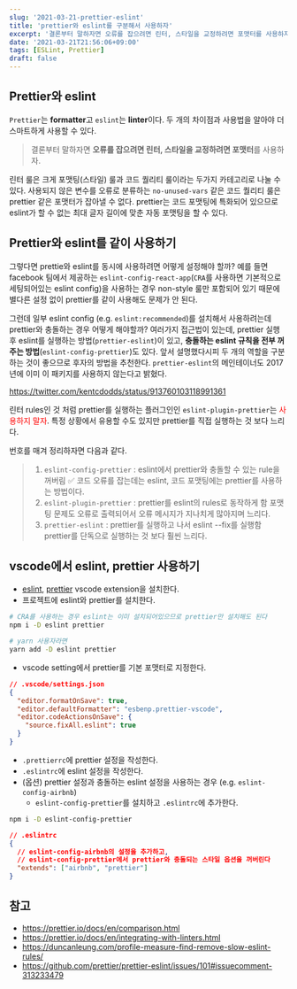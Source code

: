 ```yaml
---
slug: '2021-03-21-prettier-eslint'
title: 'prettier와 eslint를 구분해서 사용하자'
excerpt: '결론부터 말하자면 오류를 잡으려면 린터, 스타일을 교정하려면 포맷터를 사용하자.'
date: '2021-03-21T21:56:06+09:00'
tags: [ESLint, Prettier]
draft: false
---
```


## Prettier와 eslint

`Prettier`는 **formatter**고 `eslint`는 **linter**이다. 두 개의 차이점과 사용법을 알아야 더 스마트하게 사용할 수 있다.

> 결론부터 말하자면 **오류를 잡으려면 린터, 스타일을 교정하려면 포맷터**를 사용하자.

린터 룰은 크게 포맷팅(스타일) 룰과 코드 퀄리티 룰이라는 두가지 카테고리로 나눌 수 있다. 사용되지 않은 변수를 오류로 분류하는 `no-unused-vars` 같은 코드 퀄리티 룰은 prettier 같은 포맷터가 잡아낼 수 없다. prettier는 코드 포맷팅에 특화되어 있으므로 eslint가 할 수 없는 최대 글자 길이에 맞춘 자동 포맷팅을 할 수 있다.

## Prettier와 eslint를 같이 사용하기

그렇다면 prettie와 eslint를 동시에 사용하려면 어떻게 설정해야 할까?
예를 들면 facebook 팀에서 제공하는 `eslint-config-react-app`(`CRA`를 사용하면 기본적으로 세팅되어있는 eslint config)을 사용하는 경우 non-style 룰만 포함되어 있기 때문에 별다른 설정 없이 prettier를 같이 사용해도 문제가 안 된다.

그런데 일부 eslint config (e.g. `eslint:recommended`)를 설치해서 사용하려는데 prettier와 충돌하는 경우 어떻게 해야할까? 여러가지 접근법이 있는데, prettier 실행 후 eslint를 실행하는 방법(`prettier-eslint`)이 있고, **충돌하는 eslint 규칙을 전부 꺼주는 방법**(`eslint-config-prettier`)도 있다. 앞서 설명했다시피 두 개의 역할을 구분하는 것이 좋으므로 후자의 방법을 추천한다. `prettier-eslint`의 메인테이너도 2017년에 이미 이 패키지를 사용하지 않는다고 밝혔다.

https://twitter.com/kentcdodds/status/913760103118991361

린터 rules인 것 처럼 prettier를 실행하는 플러그인인 `eslint-plugin-prettier`는 <span style="color: red">사용하지 말자</span>. 특정 상황에서 유용할 수도 있지만 prettier를 직접 실행하는 것 보다 느리다.

번호를 매겨 정리하자면 다음과 같다.

> 1. `eslint-config-prettier` : eslint에서 prettier와 충돌할 수 있는 rule을 꺼버림 ✅
>    코드 오류를 잡는데는 eslint, 코드 포맷팅에는 prettier를 사용하는 방법이다.
> 2. `eslint-plugin-prettier` : prettier를 eslint의 rules로 동작하게 함
>    포맷팅 문제도 오류로 출력되어서 오류 메시지가 지나치게 많아지며 느리다.
> 3. `prettier-eslint` : prettier를 실행하고 나서 eslint --fix를 실행함
>    prettier를 단독으로 실행하는 것 보다 훨씬 느리다.

## vscode에서 eslint, prettier 사용하기

- [eslint](https://marketplace.visualstudio.com/items?itemName=dbaeumer.vscode-eslint), [prettier](https://marketplace.visualstudio.com/items?itemName=esbenp.prettier-vscode) vscode extension을 설치한다.
- 프로젝트에 eslint와 prettier를 설치한다.

```sh
# CRA를 사용하는 경우 eslint는 이미 설치되어있으므로 prettier만 설치해도 된다
npm i -D eslint prettier

# yarn 사용자라면
yarn add -D eslint prettier
```

- vscode setting에서 prettier를 기본 포맷터로 지정한다.

```json
// .vscode/settings.json
{
  "editor.formatOnSave": true,
  "editor.defaultFormatter": "esbenp.prettier-vscode",
  "editor.codeActionsOnSave": {
    "source.fixAll.eslint": true
  }
}
```

- `.prettierrc`에 prettier 설정을 작성한다.
- `.eslintrc`에 eslint 설정을 작성한다.
- (옵션) prettier 설정과 충돌하는 eslint 설정을 사용하는 경우 (e.g. `eslint-config-airbnb`)
  - `eslint-config-prettier`를 설치하고 `.eslintrc`에 추가한다.

```sh
npm i -D eslint-config-prettier
```

```json
// .eslintrc
{
  // eslint-config-airbnb의 설정을 추가하고,
  // eslint-config-prettier에서 prettier와 충돌되는 스타일 옵션을 꺼버린다
  "extends": ["airbnb", "prettier"]
}
```

## 참고

- https://prettier.io/docs/en/comparison.html
- https://prettier.io/docs/en/integrating-with-linters.html
- https://duncanleung.com/profile-measure-find-remove-slow-eslint-rules/
- https://github.com/prettier/prettier-eslint/issues/101#issuecomment-313233479
